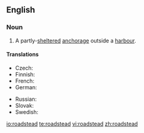 ==English==
{{wikipedia}}

===Noun===
{{en-noun}}

# A partly-[[sheltered]] [[anchorage]] outside a [[harbour]].

====Translations====
{{trans-top}}
* Czech: {{t|cs|rejda|f}}
* Finnish: {{t+|fi|reti}}
* French: {{t|fr|rade}}
* German: {{t|de|Reede}}
{{trans-mid}}
* Russian: {{t|ru|рейд}}
* Slovak: {{t|sk|rejda|f}}
* Swedish: {{t|sv|redd}}
{{trans-bottom}}

[[io:roadstead]]
[[te:roadstead]]
[[vi:roadstead]]
[[zh:roadstead]]